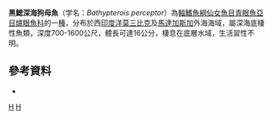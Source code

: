 {{Speciesbox 
| status = NE
| status_system = IUCN3.1
| taxon = Bathypterois perceptor
| authority = [[Sulak|Sulak]], 1977
| synonyms = 
}}

'''黑鰓深海狗母魚'''（学名：''Bathypterois perceptor''）為[[輻鰭魚綱|輻鰭魚綱]][[仙女魚目|仙女魚目]][[青眼魚亞目|青眼魚亞目]][[爐眼魚科|爐眼魚科]]的一[[種|種]]，分布於西[[印度洋|印度洋]][[莫三比克|莫三比克]]及[[馬達加斯加|馬達加斯加]]外海海域，屬深海底棲性魚類，深度700-1600公尺，體長可達16公分，棲息在底層水域，生活習性不明。

==參考資料==
*{{FishBase_species|genus=Bathypterois|species=perceptor|year=2016|month=6}}

{{Taxonbar|from=Q3325868}}

[[Category:深海狗母魚屬|H]]
[[Category:1977年描述的鱼类|H]]
